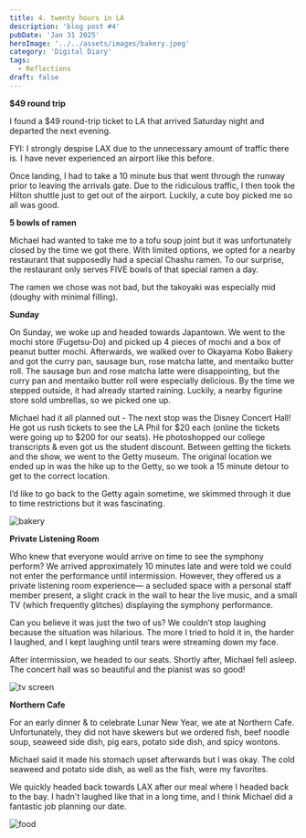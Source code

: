 ```yaml
---
title: 4. twenty hours in LA
description: 'blog post #4'
pubDate: 'Jan 31 2025'
heroImage: '../../assets/images/bakery.jpeg'
category: 'Digital Diary'
tags:
  - Reflections
draft: false
---
```


**$49 round trip** 

I found a $49 round-trip ticket to LA that arrived Saturday night and departed the next evening. 

FYI: I strongly despise LAX due to the unnecessary amount of traffic there is. I have never experienced an airport like this before. 

Once landing, I had to take a 10 minute bus that went through the runway prior to leaving the arrivals gate. Due to the ridiculous traffic, I then took the Hilton shuttle just to get out of the airport. Luckily, a cute boy picked me so all was good.

**5 bowls of ramen**

Michael had wanted to take me to a tofu soup joint but it was unfortunately closed by the time we got there. With limited options, we opted for a nearby restaurant that supposedly had a special Chashu ramen. To our surprise, the restaurant only serves FIVE bowls of that special ramen a day. 

The ramen we chose was not bad, but the takoyaki was especially mid (doughy with minimal filling).

**Sunday**

On Sunday, we woke up and headed towards Japantown. We went to the mochi store (Fugetsu-Do) and picked up 4 pieces of mochi and a box of peanut butter mochi. Afterwards, we walked over to Okayama Kobo Bakery and got the curry pan, sausage bun, rose matcha latte, and mentaiko butter roll. The sausage bun and rose matcha latte were disappointing, but the curry pan and mentaiko butter roll were especially delicious. By the time we stepped outside, it had already started raining. Luckily, a nearby figurine store sold umbrellas, so we picked one up.

Michael had it all planned out - The next stop was the Disney Concert Hall! He got us rush tickets to see the LA Phil for $20 each (online the tickets were going up to $200 for our seats). He photoshopped our college transcripts & even got us the student discount. Between getting the tickets and the show, we went to the Getty museum. The original location we ended up in was the hike up to the Getty, so we took a 15 minute detour to get to the correct location. 

I’d like to go back to the Getty again sometime, we skimmed through it due to time restrictions but it was fascinating.

![bakery](https://i.imgur.com/VMOxfjT.jpeg)

**Private Listening Room** 

Who knew that everyone would arrive on time to see the symphony perform? We arrived approximately 10 minutes late and were told we could not enter the performance until intermission. However, they offered us a private listening room experience— a secluded space with a personal staff member present, a slight crack in the wall to hear the live music, and a small TV (which frequently glitches) displaying the symphony performance. 

Can you believe it was just the two of us? We couldn’t stop laughing because the situation was hilarious. The more I tried to hold it in, the harder I laughed, and I kept laughing until tears were streaming down my face.

After intermission, we headed to our seats. Shortly after, Michael fell asleep. The concert hall was so beautiful and the pianist was so good!

![tv screen](https://i.imgur.com/oyEPh5v.jpeg)

**Northern Cafe**

For an early dinner & to celebrate Lunar New Year, we ate at Northern Cafe. Unfortunately, they did not have skewers but we ordered fish, beef noodle soup, seaweed side dish, pig ears, potato side dish, and spicy wontons.

Michael said it made his stomach upset afterwards but I was okay. The cold seaweed and potato side dish, as well as the fish, were my favorites.

We quickly headed back towards LAX after our meal where I headed back to the bay. I hadn't laughed like that in a long time, and I think Michael did a fantastic job planning our date.

![food](https://i.imgur.com/cwGzrBK.jpeg)